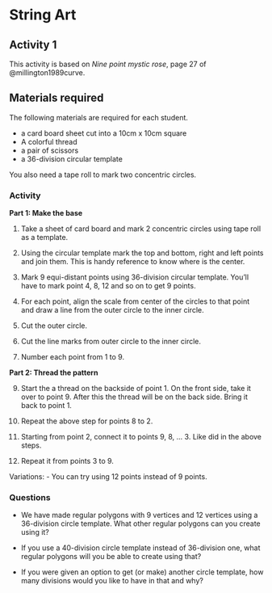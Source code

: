 # String Art

## Activity 1

This activity is based on _Nine point mystic rose_, page 27 of @millington1989curve.

## Materials required

The following materials are required for each student.

- a card board sheet cut into a 10cm x 10cm square
- A colorful thread
- a pair of scissors
- a 36-division circular template

You also need a tape roll to mark two concentric circles.

### Activity

**Part 1: Make the base**

1. Take a sheet of card board and mark 2 concentric circles using tape roll as a template.

2. Using the circular template mark the top and bottom, right and left points and join them. This is handy reference to know where is the center.

3. Mark 9 equi-distant points using 36-division circular template. You'll have to mark point 4, 8, 12 and so on to get 9 points.

4. For each point, align the scale from center of the circles to that point and draw a line from the outer circle to the inner circle.

5. Cut the outer circle.

6. Cut the line marks from outer circle to the inner circle.

7. Number each point from 1 to 9.

**Part 2: Thread the pattern**

9. Start the a thread on the backside of point 1. On the front side, take it over to point 9. After this the thread will be on the back side. Bring it back to point 1.

10. Repeat the above step for points 8 to 2.

11. Starting from point 2, connect it to points 9, 8, ... 3. Like did in the above steps.

12. Repeat it from points 3 to 9.

Variations:
- You can try using 12 points instead of 9 points.

### Questions

- We have made regular polygons with 9 vertices and 12 vertices using a 36-division circle template. What other regular polygons can you create using it?

- If you use a 40-division circle template instead of 36-division one, what regular polygons will you be able to create using that?

- If you were given an option to get (or make) another circle template, how many divisions would you like to have in that and why?


